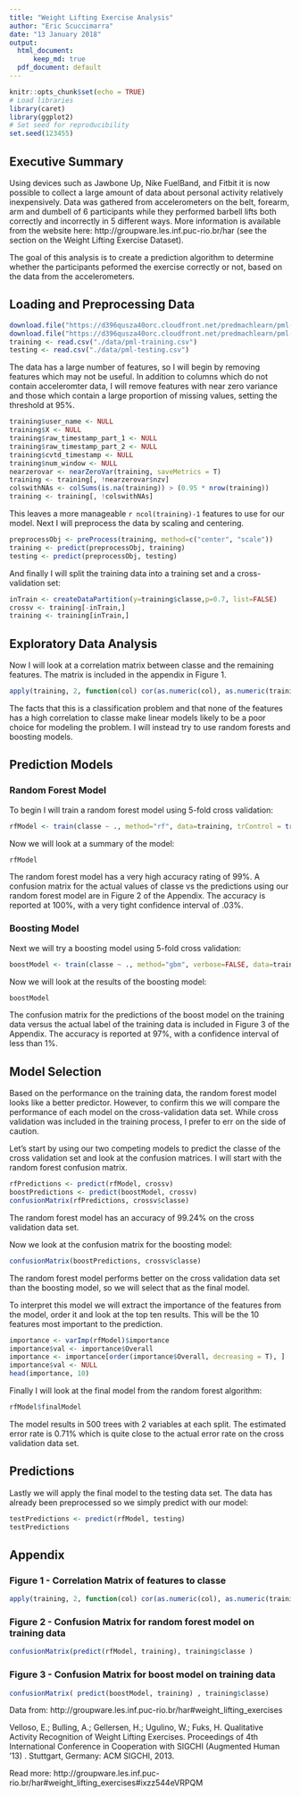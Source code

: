 ```yaml
---
title: "Weight Lifting Exercise Analysis"
author: "Eric Scuccimarra"
date: "13 January 2018"
output:
  html_document: 
      keep_md: true
  pdf_document: default
---
```


```r
knitr::opts_chunk$set(echo = TRUE)
# Load libraries
library(caret)
library(ggplot2)
# Set seed for reproducibility
set.seed(123455)
```

## Executive Summary

Using devices such as Jawbone Up, Nike FuelBand, and Fitbit it is now possible to collect a large amount of data about personal activity relatively inexpensively. Data was gathered from accelerometers on the belt, forearm, arm and dumbell of 6 participants while they performed barbell lifts both correctly and incorrectly in 5 different ways. More information is available from the website here: http://groupware.les.inf.puc-rio.br/har (see the section on the Weight Lifting Exercise Dataset).

The goal of this analysis is to create a prediction algorithm to determine whether the participants peformed the exercise correctly or not, based on the data from the accelerometers.

## Loading and Preprocessing Data

```r
download.file("https://d396qusza40orc.cloudfront.net/predmachlearn/pml-training.csv", dest="./data/pml-training.csv")
download.file("https://d396qusza40orc.cloudfront.net/predmachlearn/pml-testing.csv", dest="./data/pml-testing.csv")
training <- read.csv("./data/pml-training.csv")
testing <- read.csv("./data/pml-testing.csv")
```

The data has a large number of features, so I will begin by removing features which may not be useful. In addition to columns which do not contain acceleromter data, I will remove features with near zero variance and those which contain a large proportion of missing values, setting the threshold at 95%.

```r
training$user_name <- NULL
training$X <- NULL
training$raw_timestamp_part_1 <- NULL
training$raw_timestamp_part_2 <- NULL
training$cvtd_timestamp <- NULL
training$num_window <- NULL
nearzerovar <- nearZeroVar(training, saveMetrics = T)
training <- training[, !nearzerovar$nzv]
colswithNAs <- colSums(is.na(training)) > (0.95 * nrow(training))
training <- training[, !colswithNAs]
```

This leaves a more manageable `r ncol(training)-1` features to use for our model. Next I will preprocess the data by scaling and centering.

```r
preprocessObj <- preProcess(training, method=c("center", "scale"))
training <- predict(preprocessObj, training)
testing <- predict(preprocessObj, testing)
```

And finally I will split the training data into a training set and a cross-validation set:
```r
inTrain <- createDataPartition(y=training$classe,p=0.7, list=FALSE)
crossv <- training[-inTrain,]
training <- training[inTrain,]
```

## Exploratory Data Analysis

Now I will look at a correlation matrix between classe and the remaining features. The matrix is included in the appendix in Figure 1.

```r
apply(training, 2, function(col) cor(as.numeric(col), as.numeric(training$classe), method="spearman")) 
```

The facts that this is a classification problem and that none of the features has a high correlation to classe make linear models likely to be a poor choice for modeling the problem. I will instead try to use random forests and boosting models.

## Prediction Models

### Random Forest Model

To begin I will train a random forest model using 5-fold cross validation:

```r
rfModel <- train(classe ~ ., method="rf", data=training, trControl = trainControl(method = "cv", number = 5))
```

Now we will look at a summary of the model: 
```r
rfModel
```

The random forest model has a very high accuracy rating of 99%. A confusion matrix for the actual values of classe vs the predictions using our random forest model are in Figure 2 of the Appendix. The accuracy is reported at 100%, with a very tight confidence interval of .03%.

### Boosting Model

Next we will try a boosting model using 5-fold cross validation:

```r
boostModel <- train(classe ~ ., method="gbm", verbose=FALSE, data=training, trControl = trainControl(method = "cv", number = 5))
```

Now we will look at the results of the boosting model:

```r
boostModel
```

The confusion matrix for the predictions of the boost model on the training data versus the actual label of the training data is included in Figure 3 of the Appendix. The accuracy is reported at 97%, with a confidence interval of less than 1%.

## Model Selection

Based on the performance on the training data, the random forest model looks like a better predictor. However, to confirm this we will compare the performance of each model on the cross-validation data set. While cross validation was included in the training process, I prefer to err on the side of caution.

Let's start by using our two competing models to predict the classe of the cross validation set and look at the confusion matrices. I will start with the random forest confusion matrix.
```r
rfPredictions <- predict(rfModel, crossv)
boostPredictions <- predict(boostModel, crossv)
confusionMatrix(rfPredictions, crossv$classe)
```

The random forest model has an accuracy of 99.24% on the cross validation data set.

Now we look at the confusion matrix for the boosting model:
```r
confusionMatrix(boostPredictions, crossv$classe)
```

The random forest model performs better on the cross validation data set than the boosting model, so we will select that as the final model.

To interpret this model we will extract the importance of the features from the model, order it and look at the top ten results. This will be the 10 features most important to the prediction.

```r
importance <- varImp(rfModel)$importance
importance$val <- importance$Overall
importance <- importance[order(importance$Overall, decreasing = T), ]
importance$val <- NULL
head(importance, 10)
```

Finally I will look at the final model from the random forest algorithm:

```r
rfModel$finalModel
```

The model results in 500 trees with 2 variables at each split. The estimated error rate is 0.71%  which is quite close to the actual error rate on the cross validation data set. 

## Predictions

Lastly we will apply the final model to the testing data set. The data has already been preprocessed so we simply predict with our model:
```r
testPredictions <- predict(rfModel, testing)
testPredictions
```


## Appendix

### Figure 1 - Correlation Matrix of features to classe

```r
apply(training, 2, function(col) cor(as.numeric(col), as.numeric(training$classe), method="spearman")) 
```

### Figure 2 - Confusion Matrix for random forest model on training data

```r
confusionMatrix(predict(rfModel, training), training$classe )
```

### Figure 3 - Confusion Matrix for boost model on training data
```r
confusionMatrix( predict(boostModel, training) , training$classe)
```


Data from: http://groupware.les.inf.puc-rio.br/har#weight_lifting_exercises

Velloso, E.; Bulling, A.; Gellersen, H.; Ugulino, W.; Fuks, H. Qualitative Activity Recognition of Weight Lifting Exercises. Proceedings of 4th International Conference in Cooperation with SIGCHI (Augmented Human '13) . Stuttgart, Germany: ACM SIGCHI, 2013.

Read more: http://groupware.les.inf.puc-rio.br/har#weight_lifting_exercises#ixzz544eVRPQM
